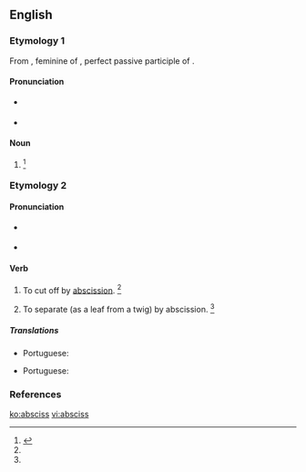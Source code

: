 ==English==

===Etymology 1===
From {{etyl|la|en}} {{term|abscissa|lang=la}}, feminine of {{term|abscissus|lang=la}}, perfect passive participle of {{m|la|abscindō||cut asunder}}.

====Pronunciation====
* {{a|RP}} {{IPA|/ˈæb.sɪs/|lang=en}}
* {{a|US}} {{IPA|/ˈæb.sɪs/|lang=en}}

====Noun====
{{en-noun|es}}

# {{alternate form of|abscissa|lang=en}}{{defdate|First attested in the late 17<sup>th</sup> century.}}<ref name=SOED>{{R:SOED5|page=8}}</ref>

===Etymology 2===
{{back-form|abscission|lang=en}}

====Pronunciation====
* {{a|RP}} {{IPA|/əbˈsɪs/|lang=en}}
* {{a|US}} {{IPA|/æbˈsɪs/|lang=en}}
{{rfap|UK|UK|lang=en}}

====Verb====
{{en-verb|es}}

# {{context|transitive|lang=en}} To cut off by [[abscission]]. {{defdate|First attested in the mid 19<sup>th</sup> century.}}<ref name=SOED/>
# {{context|intransitive|lang=en}} To separate (as a leaf from a twig) by abscission. {{defdate|First attested in the mid 19<sup>th</sup> century.}}<ref name=SOED/>

=====Translations=====
{{trans-top|to cut off by abscission}}
* Portuguese: {{t|pt|abscindir}}
{{trans-mid}}
{{trans-bottom}}

{{trans-top|to separate by abscission}}
* Portuguese: {{t|pt|abscindir}}
{{trans-mid}}
{{trans-bottom}}

===References===
<references/>

[[ko:absciss]]
[[vi:absciss]]